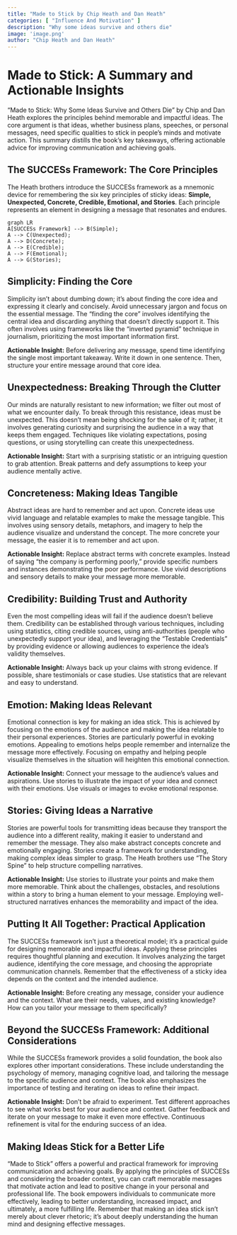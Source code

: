 ```yaml
---
title: "Made to Stick by Chip Heath and Dan Heath"
categories: [ "Influence And Motivation" ]
description: "Why some ideas survive and others die"
image: 'image.png'
author: "Chip Heath and Dan Heath"
---
```

# Made to Stick:  A Summary and Actionable Insights

"Made to Stick: Why Some Ideas Survive and Others Die" by Chip and Dan Heath explores the principles behind memorable and impactful ideas.  The core argument is that ideas, whether business plans, speeches, or personal messages, need specific qualities to stick in people's minds and motivate action.  This summary distills the book's key takeaways, offering actionable advice for improving communication and achieving goals.


## The SUCCESs Framework:  The Core Principles

The Heath brothers introduce the SUCCESs framework as a mnemonic device for remembering the six key principles of sticky ideas: **Simple, Unexpected, Concrete, Credible, Emotional, and Stories**.  Each principle represents an element in designing a message that resonates and endures.

```mermaid
graph LR
A[SUCCESs Framework] --> B(Simple);
A --> C(Unexpected);
A --> D(Concrete);
A --> E(Credible);
A --> F(Emotional);
A --> G(Stories);
```


## Simplicity: Finding the Core

Simplicity isn't about dumbing down; it's about finding the core idea and expressing it clearly and concisely.  Avoid unnecessary jargon and focus on the essential message.  The "finding the core" involves identifying the central idea and discarding anything that doesn't directly support it.  This often involves using frameworks like the "inverted pyramid" technique in journalism, prioritizing the most important information first.

**Actionable Insight:** Before delivering any message, spend time identifying the single most important takeaway.  Write it down in one sentence.  Then, structure your entire message around that core idea.


## Unexpectedness: Breaking Through the Clutter

Our minds are naturally resistant to new information; we filter out most of what we encounter daily. To break through this resistance, ideas must be unexpected. This doesn't mean being shocking for the sake of it; rather, it involves generating curiosity and surprising the audience in a way that keeps them engaged.  Techniques like violating expectations, posing questions, or using storytelling can create this unexpectedness.

**Actionable Insight:**  Start with a surprising statistic or an intriguing question to grab attention.  Break patterns and defy assumptions to keep your audience mentally active.


## Concreteness:  Making Ideas Tangible

Abstract ideas are hard to remember and act upon. Concrete ideas use vivid language and relatable examples to make the message tangible. This involves using sensory details, metaphors, and imagery to help the audience visualize and understand the concept.  The more concrete your message, the easier it is to remember and act upon.

**Actionable Insight:** Replace abstract terms with concrete examples.  Instead of saying "the company is performing poorly," provide specific numbers and instances demonstrating the poor performance. Use vivid descriptions and sensory details to make your message more memorable.


## Credibility:  Building Trust and Authority

Even the most compelling ideas will fail if the audience doesn't believe them.  Credibility can be established through various techniques, including using statistics, citing credible sources, using anti-authorities (people who unexpectedly support your idea), and leveraging the "Testable Credentials" by providing evidence or allowing audiences to experience the idea's validity themselves.

**Actionable Insight:**  Always back up your claims with strong evidence.  If possible, share testimonials or case studies. Use statistics that are relevant and easy to understand.



## Emotion: Making Ideas Relevant

Emotional connection is key for making an idea stick. This is achieved by focusing on the emotions of the audience and making the idea relatable to their personal experiences. Stories are particularly powerful in evoking emotions. Appealing to emotions helps people remember and internalize the message more effectively. Focusing on empathy and helping people visualize themselves in the situation will heighten this emotional connection.

**Actionable Insight:** Connect your message to the audience's values and aspirations. Use stories to illustrate the impact of your idea and connect with their emotions. Use visuals or images to evoke emotional response.


## Stories:  Giving Ideas a Narrative

Stories are powerful tools for transmitting ideas because they transport the audience into a different reality, making it easier to understand and remember the message.  They also make abstract concepts concrete and emotionally engaging.  Stories create a framework for understanding, making complex ideas simpler to grasp. The Heath brothers use "The Story Spine" to help structure compelling narratives.

**Actionable Insight:** Use stories to illustrate your points and make them more memorable. Think about the challenges, obstacles, and resolutions within a story to bring a human element to your message. Employing well-structured narratives enhances the memorability and impact of the idea.


##  Putting It All Together:  Practical Application

The SUCCESs framework isn't just a theoretical model; it's a practical guide for designing memorable and impactful ideas. Applying these principles requires thoughtful planning and execution.  It involves analyzing the target audience, identifying the core message, and choosing the appropriate communication channels.  Remember that the effectiveness of a sticky idea depends on the context and the intended audience.

**Actionable Insight:** Before creating any message, consider your audience and the context. What are their needs, values, and existing knowledge? How can you tailor your message to them specifically?



## Beyond the SUCCESs Framework:  Additional Considerations

While the SUCCESs framework provides a solid foundation, the book also explores other important considerations. These include understanding the psychology of memory, managing cognitive load, and tailoring the message to the specific audience and context.  The book also emphasizes the importance of testing and iterating on ideas to refine their impact.

**Actionable Insight:**  Don’t be afraid to experiment. Test different approaches to see what works best for your audience and context.  Gather feedback and iterate on your message to make it even more effective.  Continuous refinement is vital for the enduring success of an idea.



##  Making Ideas Stick for a Better Life

"Made to Stick" offers a powerful and practical framework for improving communication and achieving goals.  By applying the principles of SUCCESs and considering the broader context, you can craft memorable messages that motivate action and lead to positive change in your personal and professional life. The book empowers individuals to communicate more effectively, leading to better understanding, increased impact, and ultimately, a more fulfilling life. Remember that making an idea stick isn't merely about clever rhetoric; it's about deeply understanding the human mind and designing effective messages.

